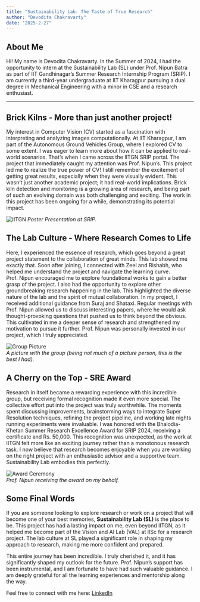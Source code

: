```yaml
---
title: "Sustainability Lab: The Taste of True Research"
author: "Devodita Chakravarty"
date: "2025-2-27"
---
```


## About Me
Hi! My name is Devodita Chakravarty. In the Summer of 2024, I had the opportunity to intern at the Sustainability Lab (SL) under Prof. Nipun Batra as part of IIT Gandhinagar’s Summer Research Internship Program (SRIP). I am currently a third-year undergraduate at IIT Kharagpur pursuing a dual degree in Mechanical Engineering with a minor in CSE and a research enthusiast.

---

## Brick Kilns - More than just another project!
My interest in Computer Vision (CV) started as a fascination with interpreting and analyzing images computationally. At IIT Kharagpur, I am part of the Autonomous Ground Vehicles Group, where I explored CV to some extent. I was eager to learn more about how it can be applied to real-world scenarios. That’s when I came across the IITGN SRIP portal. The project that immediately caught my attention was Prof. Nipun's. This project led me to realize the true power of CV! I still remember the excitement of getting great results, especially when they were visually evident. This wasn’t just another academic project; it had real-world implications. Brick kiln detection and monitoring is a growing area of research, and being part of such an evolving domain was both challenging and exciting. The work in this project has been ongoing for a while, demonstrating its potential impact.

![IITGN](../images/experiences/devodita-1.png)
_Poster Presentation at SRIP._


## The Lab Culture - Where Research Comes to Life
Here, I experienced the essence of research, which goes beyond a great project statement to the collaboration of great minds. This lab showed me exactly that. Soon after joining, I connected with Zeel and Rishabh, who helped me understand the project and navigate the learning curve. Prof. Nipun encouraged me to explore foundational works to gain a better grasp of the project. I also had the opportunity to explore other groundbreaking research happening in the lab. This highlighted the diverse nature of the lab and the spirit of mutual collaboration. In my project, I received additional guidance from Suraj and Shataxi. Regular meetings with Prof. Nipun allowed us to discuss interesting papers, where he would ask thought-provoking questions that pushed us to think beyond the obvious. This cultivated in me a deeper sense of research and strengthened my motivation to pursue it further. Prof. Nipun was personally invested in our project, which I truly appreciated.

![Group Picture](../images/experiences/devodita-2.png)  
_A picture with the group (being not much of a picture person, this is the best I had)._



## A Cherry on the Top - SRE Award
Research in itself became a rewarding experience with this incredible group, but receiving formal recognition made it even more special. The collective effort put into the project was truly worthwhile. The moments spent discussing improvements, brainstorming ways to integrate Super Resolution techniques, refining the project pipeline, and working late nights running experiments were invaluable. I was honored with the Bhalodia-Khetan Summer Research Excellence Award for SRIP 2024, receiving a certificate and Rs. 50,000. This recognition was unexpected, as the work at IITGN felt more like an exciting journey rather than a monotonous research task. I now believe that research becomes enjoyable when you are working on the right project with an enthusiastic advisor and a supportive team. Sustainability Lab embodies this perfectly.

![Award Ceremony](../images/experiences/devodita-3.png)  
_Prof. Nipun receiving the award on my behalf._



## Some Final Words
If you are someone looking to explore research or work on a project that will become one of your best memories, **Sustainability Lab (SL)** is the place to be. This project has had a lasting impact on me, even beyond IITGN, as it helped me become part of the Vision and AI Lab (VAL) at IISc for a research project. The lab culture at SL played a significant role in shaping my approach to research, making me more confident and prepared.

This entire journey has been incredible. I truly cherished it, and it has significantly shaped my outlook for the future. Prof. Nipun’s support has been instrumental, and I am fortunate to have had such valuable guidance. I am deeply grateful for all the learning experiences and mentorship along the way.

Feel free to connect with me here: [LinkedIn](https://www.linkedin.com/in/devodita/)